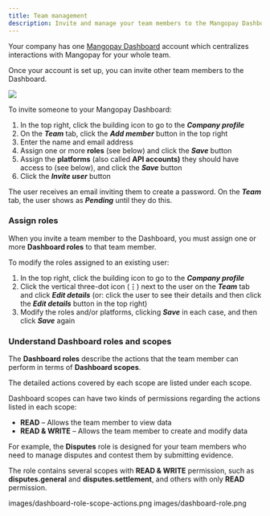 ```yaml
---
title: Team management
description: Invite and manage your team members to the Mangopay Dashboard
---
```


Your company has one <a href="https://hub.mangopay.com/" target="_blank">Mangopay Dashboard</a> account which centralizes interactions with Mangopay for your whole team.

Once your account is set up, you can invite other team members to the Dashboard.

<img src="images/dashboard-team-invite.png"/>

To invite someone to your Mangopay Dashboard: 

1. In the top right, click the building icon to go to the ***Company profile***
2. On the ***Team*** tab, click the ***Add member*** button in the top right
3. Enter the name and email address 
4. Assign one or more **roles** (see below) and click the ***Save*** button
5. Assign the **platforms** (also called **API accounts)** they should have access to (see below), and click the ***Save*** button
6. Click the ***Invite user*** button

The user receives an email inviting them to create a password. On the ***Team*** tab, the user shows as ***Pending*** until they do this.

### Assign roles

When you invite a team member to the Dashboard, you must assign one or more **Dashboard roles** to that team member.

To modify the roles assigned to an existing user: 

1. In the top right, click the building icon to go to the ***Company profile***
2. Click the vertical three-dot icon (**⋮**) next to the user on the ***Team*** tab and click ***Edit details*** (or: click the user to see their details and then click the ***Edit details*** button in the top right)
3. Modify the roles and/or platforms, clicking ***Save*** in each case, and then click ***Save*** again

### Understand Dashboard roles and scopes

The **Dashboard roles** describe the actions that the team member can perform in terms of **Dashboard scopes**. 

The detailed actions covered by each scope are listed under each scope.

<CardGroup cols={2}>
<Card title="Roles, scopes, and actions" href="/dashboard/team/roles">

</Card>
</CardGroup>

Dashboard scopes can have two kinds of permissions regarding the actions listed in each scope:

- **READ** – Allows the team member to view data
- **READ & WRITE** – Allows the team member to create and modify data

For example, the **Disputes** role is designed for your team members who need to manage disputes and contest them by submitting evidence. 

The role contains several scopes with **READ & WRITE** permission, such as **disputes.general** and **disputes.settlement**, and others with only **READ** permission.



images/dashboard-role-scope-actions.png
images/dashboard-role.png
